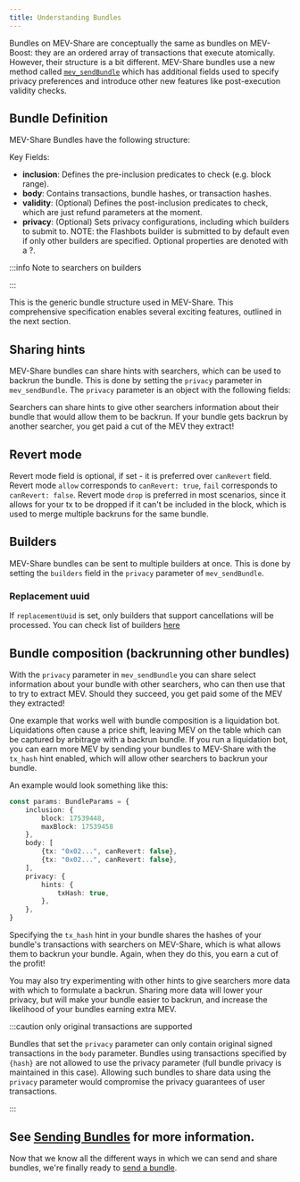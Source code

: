 ```yaml
---
title: Understanding Bundles
---
```



Bundles on MEV-Share are conceptually the same as bundles on MEV-Boost: they are an ordered array of transactions that execute atomically. However, their structure is a bit different. MEV-Share bundles use a new method called [`mev_sendBundle`](https://github.com/flashbots/mev-share/blob/main/specs/bundles/v0.1.md) which has additional fields used to specify privacy preferences and introduce other new features like post-execution validity checks.

## Bundle Definition

MEV-Share Bundles have the following structure:

<SendBundleRpc />

Key Fields:
* **inclusion**: Defines the pre-inclusion predicates to check (e.g. block range).
* **body**: Contains transactions, bundle hashes, or transaction hashes.
* **validity**: (Optional) Defines the post-inclusion predicates to check, which are just refund parameters at the moment.
* **privacy**: (Optional) Sets privacy configurations, including which builders to submit to. NOTE: the Flashbots builder is submitted to by default even if only other builders are specified.
Optional properties are denoted with a ?.

:::info Note to searchers on builders

<BuilderInheritance />

:::

This is the generic bundle structure used in MEV-Share. This comprehensive specification enables several exciting features, outlined in the next section.

## Sharing hints
MEV-Share bundles can share hints with searchers, which can be used to backrun the bundle. This is done by setting the `privacy` parameter in `mev_sendBundle`. The `privacy` parameter is an object with the following fields:
<Hints />

Searchers can share hints to give other searchers information about their bundle that would allow them to be backrun. If your bundle gets backrun by another searcher, you get paid a cut of the MEV they extract!

## Revert mode
Revert mode field is optional, if set - it is preferred over `canRevert` field. Revert mode `allow` corresponds to `canRevert: true`, `fail` corresponds to `canRevert: false`.
Revert mode `drop` is preferred in most scenarios, since it allows for your tx to be dropped if it can't be included in the block, which is used to merge multiple backruns for the same bundle.

## Builders
MEV-Share bundles can be sent to multiple builders at once. This is done by setting the `builders` field in the `privacy` parameter of `mev_sendBundle`.

### Replacement uuid
If `replacementUuid` is set, only builders that support cancellations will be processed. You can check list of builders [here](https://github.com/flashbots/dowg/blob/main/builder-registrations.json)

## Bundle composition (backrunning other bundles)
With the `privacy` parameter in `mev_sendBundle` you can share select information about your bundle with other searchers, who can then use that to try to extract MEV. Should they succeed, you get paid some of the MEV they extracted!

One example that works well with bundle composition is a liquidation bot. Liquidations often cause a price shift, leaving MEV on the table which can be captured by arbitrage with a backrun bundle. If you run a liquidation bot, you can earn more MEV by sending your bundles to MEV-Share with the `tx_hash` hint enabled, which will allow other searchers to backrun your bundle.

An example would look something like this:

<Tabs>
<TabItem value="ts" label="mev-share-client-ts">

```typescript
const params: BundleParams = {
    inclusion: {
        block: 17539448,
        maxBlock: 17539458
    },
    body: [
        {tx: "0x02...", canRevert: false},
        {tx: "0x02...", canRevert: false},
    ],
    privacy: {
        hints: {
            txHash: true,
        },
    },
}
```

</TabItem>
</Tabs>

Specifying the `tx_hash` hint in your bundle shares the hashes of your bundle's transactions with searchers on MEV-Share, which is what allows them to backrun your bundle. Again, when they do this, you earn a cut of the profit!

You may also try experimenting with other hints to give searchers more data with which to formulate a backrun. Sharing more data will lower your privacy, but will make your bundle easier to backrun, and increase the likelihood of your bundles earning extra MEV.

:::caution only original transactions are supported

Bundles that set the `privacy` parameter can only contain original signed transactions in the `body` parameter. Bundles using transactions specified by `{hash}` are not allowed to use the privacy parameter (full bundle privacy is maintained in this case). Allowing such bundles to share data using the `privacy` parameter would compromise the privacy guarantees of user transactions.

:::

See [Sending Bundles](/flashbots-mev-share/searchers/sending-bundles#share-bundle-data) for more information.
--
Now that we know all the different ways in which we can send and share bundles, we're finally ready to [send a bundle](/flashbots-mev-share/searchers/sending-bundles).

